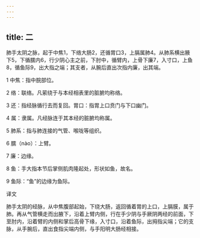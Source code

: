 ```yaml
---
---
---
```

title: 二
---




肺手太阴之脉，起于中焦1，下络大肠2，还循胃口3，上膈属肺4。从肺系横出腋下5，下循臑内6，行少阴心主之前，下肘中，循臂内，上骨下廉7，入寸口，上鱼8，循鱼际9，出大指之端；其支者，从腕后直出次指内廉，出其端。

1 中焦：指中脘部位。

2 络：联络。凡萦绕于与本经相表里的脏腑均称络。

3 还：指经脉循行去而复回。胃口：指胃上口贲门与下口幽门。

4 属：隶属。凡经脉连于其本经的脏腑均称属。

5 肺系：指与肺连接的气管、喉咙等组织。

6 臑（nào）：上臂。

7 廉：边缘。

8 鱼：手大指本节后掌侧肌肉隆起处，形状如鱼，故名。

9 鱼际：“鱼”的边缘为鱼际。

译文

肺手太阴的经脉，从中焦腹部起始，下绕大肠，返回循着胃的上口，上膈膜，属于肺。再从气管横走而出腋下，沿着上臂内侧，行在手少阴与手厥阴两经的前面，下至肘内，沿着臂的内侧和掌后高骨下缘，入寸口，沿着鱼际，出拇指尖端；它的支脉，从手腕后，直出食指尖端内侧，与手阳明大肠经相接。